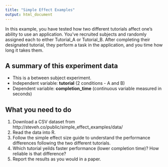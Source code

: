 ```yaml
---
title: "Simple Effect Examples"
output: html_document
---
```


In this example, you have tested how two different tutorials affect one’s ability to use an application. You’ve recruited subjects and randomly assigned each to either Tutorial_A or Tutorial_B. After completing their designated tutorial, they perform a task in the application, and you time how long it takes them.

## A summary of this experiment data

* This is a between subject experiment.
* Independent variable: **tutorial** (2 conditions - A and B)
* Dependent variable: **completion_time** (continuous variable measured in seconds)

## What you need to do

1. Download a CSV dataset from http://steveh.co/public/simple_effect_examples/data/
1. Read the data into R.
1. Follow the simple effect size guide to understand the performance differences following the two different tutorials.
1. Which tutorial yeilds faster performance (lower completion time)? How reliable is that difference? 
1. Report the results as you would in a paper.
